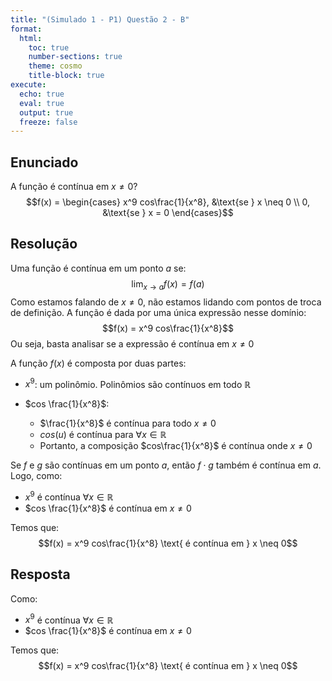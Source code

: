 ```yaml
---
title: "(Simulado 1 - P1) Questão 2 - B"
format:
  html:
    toc: true
    number-sections: true
    theme: cosmo
    title-block: true
execute:
  echo: true
  eval: true
  output: true
  freeze: false
---
```

## Enunciado
A função é contínua em $x \neq 0$?
$$f(x) = \begin{cases}
x^9 cos\frac{1}{x^8}, &\text{se } x \neq 0 \\
0, &\text{se } x = 0
\end{cases}$$


## Resolução
Uma função é contínua em um ponto $a$ se:
$$\lim_{x \to a} f(x) = f(a)$$
Como estamos falando de $x \neq 0$, não estamos lidando com pontos de troca de definição. A função é dada por uma única expressão nesse domínio:
$$f(x) = x^9 cos\frac{1}{x^8}$$
Ou seja, basta analisar se a expressão é contínua em $x \neq 0$


A função $f(x)$ é composta por duas partes:

* $x^9$: um polinômio. Polinômios são contínuos em todo $\mathbb{R}$

* $cos \frac{1}{x^8}$: 
  + $\frac{1}{x^8}$ é contínua para todo $x \neq 0$
  + $cos(u)$ é contínua para $\forall x \in \mathbb{R}$
  + Portanto, a composição $cos\frac{1}{x^8}$ é contínua onde $x \neq 0$
  

Se $f$ e $g$ são contínuas em um ponto $a$, então $f \cdot g$ também é contínua em $a$.
Logo, como:

* $x^9$ é contínua $\forall x \in \mathbb{R}$
* $cos \frac{1}{x^8}$ é contínua em $x \neq 0$

Temos que:
$$f(x) = x^9 cos\frac{1}{x^8} \text{   é contínua em } x \neq 0$$

## Resposta
Como:

* $x^9$ é contínua $\forall x \in \mathbb{R}$
* $cos \frac{1}{x^8}$ é contínua em $x \neq 0$

Temos que:
$$f(x) = x^9 cos\frac{1}{x^8} \text{   é contínua em } x \neq 0$$